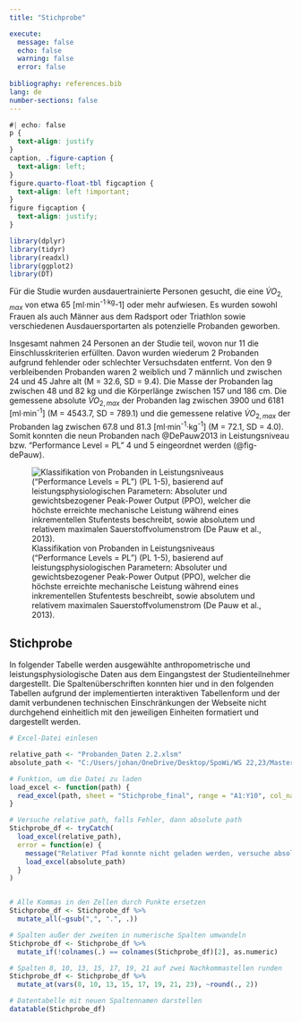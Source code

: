 ```yaml
---
title: "Stichprobe"

execute:
  message: false
  echo: false
  warning: false
  error: false
  
bibliography: references.bib
lang: de
number-sections: false
---
```


```css
#| echo: false
p {
  text-align: justify
}
caption, .figure-caption {
  text-align: left;
}
figure.quarto-float-tbl figcaption {
  text-align: left !important;
}
figure figcaption {
  text-align: justify;
}
```


```r
library(dplyr)
library(tidyr)
library(readxl)
library(ggplot2)
library(DT)
```

Für die Studie wurden ausdauertrainierte Personen gesucht, die eine $\dot{V}O_{2,max}$ von etwa 65 [ml·min^-1·kg^-1] oder mehr aufwiesen. Es wurden sowohl Frauen als auch Männer aus dem Radsport oder Triathlon sowie verschiedenen Ausdauersportarten als potenzielle Probanden geworben.

Insgesamt nahmen 24 Personen an der Studie teil, wovon nur 11 die Einschlusskriterien erfüllten. Davon wurden wiederum 2 Probanden aufgrund fehlender oder schlechter Versuchsdaten entfernt. Von den 9 verbleibenden Probanden waren 2 weiblich und 7 männlich und zwischen 24 und 45 Jahre alt (M = 32.6, SD = 9.4). Die Masse der Probanden lag zwischen 48 und 82 kg und die Körperlänge zwischen 157 und 186 cm. Die gemessene absolute $\dot{V}O_{2,max}$ der Probanden lag zwischen 3900 und 6181 [ml·min^-1^] (M = 4543.7, SD = 789.1) und die gemessene relative $\dot{V}O_{2,max}$ der Probanden lag zwischen 67.8 und 81.3 [ml·min^-1^·kg^-1^] (M = 72.1, SD = 4.0). Somit konnten die neun Probanden nach @DePauw2013 in Leistungsniveau bzw. "Performance Level = PL" 4 und 5 eingeordnet werden (@fig-dePauw).

![Klassifikation von Probanden in Leistungsniveaus ("Performance Levels = PL") (PL 1-5), basierend auf leistungsphysiologischen Parametern: Absoluter und gewichtsbezogener Peak-Power Output (PPO), welcher die höchste erreichte mechanische Leistung während eines inkrementellen Stufentests beschreibt, sowie absolutem und relativem maximalen Sauerstoffvolumenstrom (De Pauw et al., 2013).](images/de_Pauw_Leistungsniveau.png){#fig-dePauw .caption}

## Stichprobe
In folgender Tabelle werden ausgewählte anthropometrische und leistungsphysiologische Daten aus dem Eingangstest der Studienteilnehmer dargestellt. Die Spaltenüberschriften konnten hier und in den folgenden Tabellen aufgrund der implementierten interaktiven Tabellenform und der damit verbundenen technischen Einschränkungen der Webseite nicht durchgehend einheitlich mit den jeweiligen Einheiten formatiert und dargestellt werden.

```r
# Excel-Datei einlesen

relative_path <- "Probanden_Daten 2.2.xlsm"
absolute_path <- "C:/Users/johan/OneDrive/Desktop/SpoWi/WS 22,23/Masterarbeit - Wirkungsgrad/Daten/Probanden_Daten 2.2.xlsm"

# Funktion, um die Datei zu laden
load_excel <- function(path) {
  read_excel(path, sheet = "Stichprobe_final", range = "A1:Y10", col_names = TRUE)
}

# Versuche relative path, falls Fehler, dann absolute path
Stichprobe_df <- tryCatch(
  load_excel(relative_path),
  error = function(e) {
    message("Relativer Pfad konnte nicht geladen werden, versuche absoluten Pfad...")
    load_excel(absolute_path)
  }
)


# Alle Kommas in den Zellen durch Punkte ersetzen
Stichprobe_df <- Stichprobe_df %>% 
  mutate_all(~gsub(",", ".", .))

# Spalten außer der zweiten in numerische Spalten umwandeln
Stichprobe_df <- Stichprobe_df %>% 
  mutate_if(!colnames(.) == colnames(Stichprobe_df)[2], as.numeric)

# Spalten 8, 10, 13, 15, 17, 19, 21 auf zwei Nachkommastellen runden
Stichprobe_df <- Stichprobe_df %>%
  mutate_at(vars(8, 10, 13, 15, 17, 19, 21, 23), ~round(., 2))

# Datentabelle mit neuen Spaltennamen darstellen
datatable(Stichprobe_df)


```


